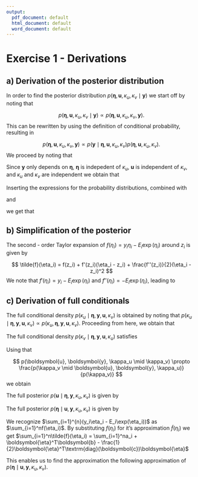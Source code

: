 ```yaml
---
output:
  pdf_document: default
  html_document: default
  word_document: default
---
```

# Exercise 1 - Derivations

\newcommand{\kappau}{\kappa_u}
\newcommand{\kappav}{\kappa_v}
\newcommand{\uvec}{\boldsymbol{u}}
\newcommand{\Rmat}{\boldsymbol{R}}
\newcommand{\yvec}{\boldsymbol{y}}
\newcommand{\Evec}{\boldsymbol{E}}
\newcommand{\etavec}{\boldsymbol{\eta}}

## a) Derivation of the posterior distribution

In order to find the posterior distribution $p(\etavec, \uvec, \kappa_u, \kappa_v \mid \yvec)$ we start off by noting that 

$$
p(\etavec, \uvec, \kappa_u, \kappa_v \mid \yvec) \propto p(\etavec, \uvec, \kappa_u, \kappa_v, \yvec).
$$
This can be rewritten by using the definition of conditional probability, resulting in

$$
p(\etavec, \uvec, \kappa_u, \kappa_v, \yvec) \propto p(\yvec \mid \etavec, \uvec, \kappa_u, \kappa_v)p(\etavec, \uvec, \kappa_u, \kappa_v).
$$
We proceed by noting that

\begin{align*}
p(\etavec, \uvec, \kappa_u, \kappa_v) &= p(\etavec \mid \uvec, \kappa_u, \kappa_v)p(\uvec, \kappa_u, \kappa_v) \\
&= p(\etavec \mid \uvec, \kappa_u, \kappa_v)p(\uvec \mid \kappa_u, \kappa_v)p(\kappa_u, \kappa_v).
\end{align*}

Since $\yvec$ only depends on $\etavec$, $\etavec$ is indepedent of $\kappa_u$, $\uvec$ is independent of $\kappa_v$, and $\kappa_u$ and $\kappa_v$ are independent we obtain that

\begin{align*}
p(\etavec, \uvec, \kappa_u, \kappa_v \mid \yvec) &\propto p(\yvec \mid \etavec, \uvec, \kappa_u, \kappa_v)p(\etavec \mid \uvec, \kappa_u, \kappa_v)p(\uvec \mid \kappa_u, \kappa_v)p(\kappa_u, \kappa_v) \\
&= p(\yvec \mid \etavec)p(\etavec \mid \uvec, \kappa_v)p(\uvec \mid \kappa_u)p(\kappa_u)p(\kappa_v).
\end{align*}

Inserting the expressions for the probability distributions, combined with 

\begin{align*}
p(\yvec\mid\etavec) &= \prod_{i=1}^n\frac{(E_i\exp(\eta_i))^{y_i}}{y_i!}\exp({-E_i\exp(\eta_i)}) \\
&\propto \exp(\sum_{i=1}^ny_i\log(E_i) + y_i\eta_i - E_i\exp(\eta_i)) \\ 
&\propto \exp(\sum_{i=1}^ny_i\eta_i - E_i\exp(\eta_i))
\end{align*}

and 


\begin{align*}
p(\kappa_u)p(\kappa_v) &= \frac{\beta_v^{\alpha_v}}{\Gamma(\alpha_v)}\frac{\beta_u^{\alpha_u}}{\Gamma(\alpha_u)}\kappa_v^{\alpha_v - 1}\kappa_u^{\alpha_u - 1}\exp(-\beta_v\kappa_v - \beta_u\kappa_u)\\ &\propto \kappa_v^{\alpha_v - 1}\kappa_u^{\alpha_u - 1}\exp(-\beta_v\kappa_v - \beta_u\kappa_u)
\end{align*}

we get that


\begin{align*}
p(\etavec, \uvec, \kappa_u, \kappa_v \mid \yvec) &\propto p(\yvec\mid\etavec)p(\etavec\mid\uvec,\kappa_v)p(\uvec\mid\kappa_u)p(\kappa_u)p(\kappa_v) \\
&\propto \kappa_v^{\alpha_v - 1 + \frac{n}{2}}\kappa_u^{\alpha_u - 1 + \frac{n-1}{2}}\times\\&\exp(-\beta_v\kappa_v - \beta_u\kappa_u - \frac{\kappa_u}{2}\uvec^T\Rmat\uvec - \frac{\kappa_v}{2}(\etavec - \uvec)^T(\etavec - \uvec) + \sum_{i=1}^n(y_i\eta_i - E_i\exp(\eta_i))).
\end{align*}


## b) Simplification of the posterior

The second - order Taylor expansion of $f(\eta_i) = y_i\eta_i - E_i\exp(\eta_i)$ around $z_i$ is given by

$$
\tilde{f}(\eta_i) = f(z_i) + f'(z_i)(\eta_i - z_i) + \frac{f''(z_i)}{2}(\eta_i - z_i)^2
$$
We note that $f'(\eta_i) = y_i - E_i\exp(\eta_i)$ and $f''(\eta_i) = -E_i\exp(\eta_i)$, leading to 

\begin{align*}
\tilde{f}(\eta_i) &= y_iz_i - E_i\exp(z_i) + (y_i - E_i\exp(z_i))(\eta_i - z_i) - \frac{E_i}{2}(\eta^2 + 2\eta_iz_i + z_i^2) \\ &= E_i\exp(z_i)\left[z_i - \frac{z_i^2}{2} - 1\right] + \eta_i(y_i - E_i\exp(z_i)\left(z_i -1\right)) - \eta_i^2\frac{E_i\exp(z_i)}{2}
\end{align*}

## c) Derivation of full conditionals

The full conditional density $p(\kappa_u \mid \etavec, \yvec, \uvec, \kappa_v)$ is obtained by noting that $p(\kappa_u \mid \etavec, \yvec, \uvec, \kappa_v) \propto p(\kappa_u, \etavec, \yvec, \uvec, \kappa_v)$. Proceeding from here, we obtain that

\begin{align*}
p(\kappa_u \mid \etavec, \yvec, \uvec, \kappa_v) &\propto p(\kappa_u, \etavec, \yvec, \uvec, \kappa_v) \\
&= p(\uvec \mid \etavec, \yvec, \kappa_u, \kappa_v)p(\etavec, \yvec, \kappa_u, \kappa_v) \\
&\propto p(\uvec \mid \etavec, \yvec, \kappa_u, \kappa_v)p(\kappa_u \mid \etavec, \yvec, \kappa_v) \\
&= p(\uvec \mid \kappa_u)p(\kappa_u) \\
&\propto \kappa_u^{\alpha_u + \frac{n-1}{2} - 1}\exp\left(-\kappa_u\left[\frac{1}{2}\uvec^T\Rmat\uvec + \beta_u\right]\right)
\end{align*}

The full conditional density $p(\kappa_v \mid \etavec, \yvec, \uvec, \kappa_u)$ satisfies


\begin{align*}
p(\kappa_v \mid \etavec, \yvec, \uvec, \kappa_u) &\propto p(\etavec, \yvec, \uvec, \kappa_u \mid \kappa_v)p(\kappa_v) \\
&= p(\etavec \mid \yvec, \uvec, \kappa_u, \kappa_v)p(\uvec, \yvec, \kappa_u \mid \kappa_v)p(\kappa_v).
\end{align*}



Using that 

$$
p(\uvec, \yvec, \kappa_u \mid \kappa_v) \propto \frac{p(\kappa_v \mid \uvec, \yvec, \kappa_u)}{p(\kappa_v)}
$$
we obtain

\begin{align*}
p(\kappa_v \mid \etavec, \yvec, \uvec, \kappa_u) &\propto p(\etavec \mid \yvec, \uvec, \kappa_u, \kappa_v)p(\kappa_v \mid \uvec, \yvec, \kappa_u) \\
&= p(\etavec \mid \uvec, \kappa_v)p(\kappa_v) \\
&\propto \kappa_v^{\alpha_v + \frac{n}{2} - 1}\exp\left(-\kappa_v\left[\frac{1}{2}(\etavec - \uvec)^T(\etavec - \uvec) + \beta_v\right]\right).
\end{align*}
The full posterior $p(\uvec \mid \etavec, \yvec, \kappa_u, \kappa_v)$ is given by 

\begin{align*}
p(\uvec \mid \etavec, \yvec, \kappa_u, \kappa_v) &\propto p(\uvec, \etavec, \yvec, \kappa_u, \kappa_v) \\
&= p(\etavec \mid \uvec, \yvec, \kappa_u, \kappa_v)p(\uvec, \yvec, \kappa_u, \kappa_v) \\
&\propto p(\etavec \mid \uvec, \yvec, \kappa_u, \kappa_v)p(\uvec \mid \yvec, \kappa_u, \kappa_v) \\
&= p(\etavec \mid \uvec, \kappa_v)p(\uvec \mid \kappa_u) \\
&\propto \kappa_u^{\frac{n-1}{2}}\kappa_v^{\frac{n}{2}}\exp\left(-\frac{1}{2}\left[\kappa_u\uvec^T\Rmat\uvec + (\etavec - \uvec)^T\kappa_v\boldsymbol{I}(\etavec - \uvec)\right]\right) \\
&\propto \exp\left(-\frac{1}{2}\uvec^T\left(\kappa_u\Rmat + \kappa_v\boldsymbol{I}\right)\uvec - \kappa_v\etavec^T\uvec\right).
\end{align*}

The full posterior $p(\etavec \mid \uvec, \yvec, \kappa_u, \kappa_v)$ is given by 

\begin{align*}
p(\etavec \mid \uvec, \yvec, \kappa_u, \kappa_v) &\propto p(\etavec, \uvec, \yvec, \kappa_u, \kappa_v) \\
&= p(\yvec \mid \etavec, \uvec, \kappa_u, \kappa_v)p(\etavec, \uvec, \kappa_u, \kappa_v) \\
&\propto p(\yvec \mid \etavec, \uvec, \kappa_u, \kappa_v)p(\etavec \mid \uvec, \kappa_u, \kappa_v) \\
&= p(\yvec \mid \etavec)p(\etavec \mid \uvec, \kappa_v) \\
&\propto \exp\left(\sum_{i=1}^{n}(y_i\eta_i - E_i\exp(\eta_i)) - \frac{\kappa_v}{2}(\etavec - \uvec)^T\boldsymbol{I}(\etavec - \uvec) \right).
\end{align*}
 
We recognize $\sum_{i=1}^{n}(y_i\eta_i - E_i\exp(\eta_i))$ as $\sum_{i=1}^nf(\eta_i)$. By substituting $f(\eta_i)$ for it's approximation $\tilde{f}(\eta_i)$ we get $\sum_{i=1}^n\tilde{f}(\eta_i) = \sum_{i=1}^na_i + \etavec^T\boldsymbol{b} - \frac{1}{2}\etavec^T\textrm{diag}(\boldsymbol{c})\etavec$

This enables us to find the approximation the following approximation of $p(\etavec \mid \uvec, \yvec, \kappa_u, \kappa_v)$.

\begin{align*}
q(\etavec \mid z, \uvec, \yvec, \kappa_u, \kappa_v) &= \exp\left(\etavec^T\boldsymbol{b} + \frac{1}{2}{\etavec}^T\textrm{diag}(\boldsymbol{c})\etavec - \frac{\kappa_v}{2}(\etavec - \uvec)^T\kappa_v\boldsymbol{I}(\etavec - \uvec) \right) \\
&\propto \exp\left(-\frac{1}{2}\etavec^T(\textrm{diag}(\boldsymbol{c}) + \kappa_v\boldsymbol{I}))\etavec - \etavec^T(\boldsymbol{b} + \kappa_v\uvec)\right) \\
\end{align*}



